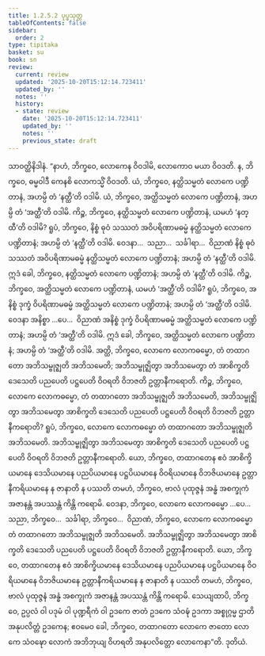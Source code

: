 ```yaml
---
title: 1.2.5.2 ပုပ္ဖသုတ္တ
tableOfContents: false
sidebar:
  order: 2
type: tipitaka
basket: su
book: sn
review:
  current: review
  updated: '2025-10-20T15:12:14.723411'
  updated_by: ''
  notes: ''
  history:
  - state: review
    date: '2025-10-20T15:12:14.723411'
    updated_by: ''
    notes: ''
    previous_state: draft
---
```



<DynamicBreadcrumb />


<ReviewStatus review={frontmatter.review} showDetails={true} />

<HypothesisAnnotation frontmatter={frontmatter} />

<Division number="94" book="sn" e="ch" v="18" p="295">

<Paragraph number="581" book="sn">
သာဝတ္ထိနိဒါနံ. “နာဟံ, ဘိက္ခဝေ, လောကေန ဝိဝဒါမိ, လောကောဝ မယာ ဝိဝဒတိ. န, ဘိက္ခဝေ, ဓမ္မဝါဒီ ကေနစိ လောကသ္မိံ ဝိဝဒတိ. ယံ, ဘိက္ခဝေ, နတ္ထိသမ္မတံ လောကေ ပဏ္ဍိတာနံ, အဟမ္ပိ တံ ‘နတ္ထီ’တိ ဝဒါမိ. ယံ, ဘိက္ခဝေ, အတ္ထိသမ္မတံ လောကေ ပဏ္ဍိတာနံ, အဟမ္ပိ တံ ‘အတ္ထီ’တိ ဝဒါမိ.
</Paragraph>

<Paragraph number="582" book="sn">
ကိဉ္စ, ဘိက္ခဝေ, နတ္ထိသမ္မတံ လောကေ ပဏ္ဍိတာနံ, ယမဟံ ‘နတ္ထီ’တိ ဝဒါမိ? ရူပံ, ဘိက္ခဝေ, နိစ္စံ ဓုဝံ သဿတံ အဝိပရိဏာမဓမ္မံ နတ္ထိသမ္မတံ လောကေ ပဏ္ဍိတာနံ; အဟမ္ပိ တံ ‘နတ္ထီ’တိ ဝဒါမိ. ဝေဒနာ…  သညာ…  သင်္ခါရာ…  ဝိညာဏံ နိစ္စံ ဓုဝံ သဿတံ အဝိပရိဏာမဓမ္မံ နတ္ထိသမ္မတံ လောကေ ပဏ္ဍိတာနံ; အဟမ္ပိ တံ ‘နတ္ထီ’တိ ဝဒါမိ. ဣဒံ ခေါ, ဘိက္ခဝေ, နတ္ထိသမ္မတံ လောကေ ပဏ္ဍိတာနံ; အဟမ္ပိ တံ ‘နတ္ထီ’တိ ဝဒါမိ.
</Paragraph>

<Paragraph number="583" book="sn">
ကိဉ္စ, ဘိက္ခဝေ, အတ္ထိသမ္မတံ လောကေ ပဏ္ဍိတာနံ, ယမဟံ ‘အတ္ထီ’တိ ဝဒါမိ? ရူပံ, ဘိက္ခဝေ, အနိစ္စံ ဒုက္ခံ ဝိပရိဏာမဓမ္မံ အတ္ထိသမ္မတံ လောကေ ပဏ္ဍိတာနံ; အဟမ္ပိ တံ ‘အတ္ထီ’တိ ဝဒါမိ. ဝေဒနာ အနိစ္စာ …ပေ…  ဝိညာဏံ အနိစ္စံ ဒုက္ခံ ဝိပရိဏာမဓမ္မံ အတ္ထိသမ္မတံ လောကေ ပဏ္ဍိတာနံ; အဟမ္ပိ တံ ‘အတ္ထီ’တိ ဝဒါမိ. ဣဒံ ခေါ, ဘိက္ခဝေ, အတ္ထိသမ္မတံ လောကေ ပဏ္ဍိတာနံ; အဟမ္ပိ တံ ‘အတ္ထီ’တိ ဝဒါမိ.
</Paragraph>

<Paragraph number="584" book="sn">
အတ္ထိ, ဘိက္ခဝေ, လောကေ လောကဓမ္မော, တံ တထာဂတော အဘိသမ္ဗုဇ္ဈတိ အဘိသမေတိ; အဘိသမ္ဗုဇ္ဈိတွာ အဘိသမေတွာ တံ အာစိက္ခတိ ဒေသေတိ ပညပေတိ ပဋ္ဌပေတိ ဝိဝရတိ ဝိဘဇတိ ဥတ္တာနီကရောတိ.
</Paragraph>

<Paragraph number="585" book="sn">
ကိဉ္စ, ဘိက္ခဝေ, လောကေ လောကဓမ္မော, တံ တထာဂတော အဘိသမ္ဗုဇ္ဈတိ အဘိသမေတိ, အဘိသမ္ဗုဇ္ဈိတွာ အဘိသမေတွာ အာစိက္ခတိ ဒေသေတိ ပညပေတိ ပဋ္ဌပေတိ ဝိဝရတိ ဝိဘဇတိ ဥတ္တာနီကရောတိ? ရူပံ, ဘိက္ခဝေ, လောကေ လောကဓမ္မော တံ တထာဂတော အဘိသမ္ဗုဇ္ဈတိ အဘိသမေတိ. အဘိသမ္ဗုဇ္ဈိတွာ အဘိသမေတွာ အာစိက္ခတိ ဒေသေတိ ပညပေတိ ပဋ္ဌပေတိ ဝိဝရတိ ဝိဘဇတိ ဥတ္တာနီကရောတိ.
</Paragraph>

<Paragraph number="586" book="sn">
ယော, ဘိက္ခဝေ, တထာဂတေန ဧဝံ အာစိက္ခိယမာနေ ဒေသိယမာနေ ပညပိယမာနေ ပဋ္ဌပိယမာနေ ဝိဝရိယမာနေ ဝိဘဇိယမာနေ ဥတ္တာနီကရိယမာနေ န ဇာနာတိ န ပဿတိ တမဟံ, ဘိက္ခဝေ, ဗာလံ ပုထုဇ္ဇနံ အန္ဓံ အစက္ခုကံ အဇာနန္တံ အပဿန္တံ ကိန္တိ ကရောမိ. ဝေဒနာ, ဘိက္ခဝေ, လောကေ လောကဓမ္မော …ပေ…  သညာ, ဘိက္ခဝေ…  သင်္ခါရာ, ဘိက္ခဝေ…  ဝိညာဏံ, ဘိက္ခဝေ, လောကေ လောကဓမ္မော တံ တထာဂတော အဘိသမ္ဗုဇ္ဈတိ အဘိသမေတိ. အဘိသမ္ဗုဇ္ဈိတွာ အဘိသမေတွာ အာစိက္ခတိ ဒေသေတိ ပညပေတိ ပဋ္ဌပေတိ ဝိဝရတိ ဝိဘဇတိ ဥတ္တာနီကရောတိ.
</Paragraph>

<Paragraph number="587" book="sn">
ယော, ဘိက္ခဝေ, တထာဂတေန ဧဝံ အာစိက္ခိယမာနေ ဒေသိယမာနေ ပညပိယမာနေ ပဋ္ဌပိယမာနေ ဝိဝရိယမာနေ ဝိဘဇိယမာနေ ဥတ္တာနီကရိယမာနေ န ဇာနာတိ န ပဿတိ တမဟံ, ဘိက္ခဝေ, ဗာလံ ပုထုဇ္ဇနံ အန္ဓံ အစက္ခုကံ အဇာနန္တံ အပဿန္တံ ကိန္တိ ကရောမိ.
</Paragraph>

<Paragraph number="588" book="sn">
သေယျထာပိ, ဘိက္ခဝေ, ဥပ္ပလံ ဝါ ပဒုမံ ဝါ ပုဏ္ဍရီကံ ဝါ ဥဒကေ ဇာတံ ဥဒကေ သံဝဍ္ဎံ ဥဒကာ အစ္စုဂ္ဂမ္မ ဌာတိ အနုပလိတ္တံ ဥဒကေန; ဧဝမေဝ ခေါ, ဘိက္ခဝေ, တထာဂတော လောကေ ဇာတော လောကေ သံဝဍ္ဎော လောကံ အဘိဘုယျ ဝိဟရတိ အနုပလိတ္တော လောကေနာ”တိ.

</Paragraph>
</Division>

<Paragraph number="589" type="center" book="sn">
ဒုတိယံ.
</Paragraph>